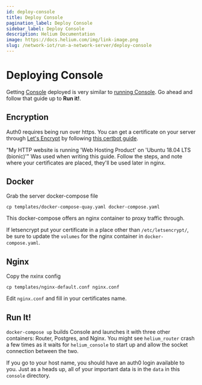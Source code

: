 ```yaml
---
id: deploy-console
title: Deploy Console
pagination_label: Deploy Console
sidebar_label: Deploy Console
description: Helium Documentation
image: https://docs.helium.com/img/link-image.png
slug: /network-iot/run-a-network-server/deploy-console
---
```



<LegacyContentBanner />

# Deploying Console

Getting [Console](https://github.com/helium/console) deployed is very similar to
[running Console](/network-iot/run-a-network-server/run-console/). Go ahead and follow that guide up
to **Run it!**.

## Encryption

Auth0 requires being run over https. You can get a certificate on your server through
[Let's Encrypt](https://letsencrypt.org/getting-started/) by following
[this certbot guide](https://certbot.eff.org/instructions).

"My HTTP website is running 'Web Hosting Product' on 'Ubuntu 18.04 LTS (bionic)'" Was used when
writing this guide. Follow the steps, and note where your certificates are placed, they'll be used
later in nginx.

## Docker

Grab the server docker-compose file

```
cp templates/docker-compose-quay.yaml docker-compose.yaml
```

This docker-compose offers an nginx container to proxy traffic through.

If letsencrypt put your certificate in a place other than `/etc/letsencrypt/`, be sure to update the
`volumes` for the nginx container in `docker-compose.yaml`.

## Nginx

Copy the nxinx config

```
cp templates/nginx-default.conf nginx.conf
```

Edit `nginx.conf` and fill in your certificates name.

## Run It!

`docker-compose up` builds Console and launches it with three other containers: Router, Postgres,
and Nginx. You might see `helium_router` crash a few times as it waits for `helium_console` to start
up and allow the socket connection between the two.

If you go to your host name, you should have an auth0 login available to you. Just as a heads up,
all of your important data is in the `data` in this `console` directory.
